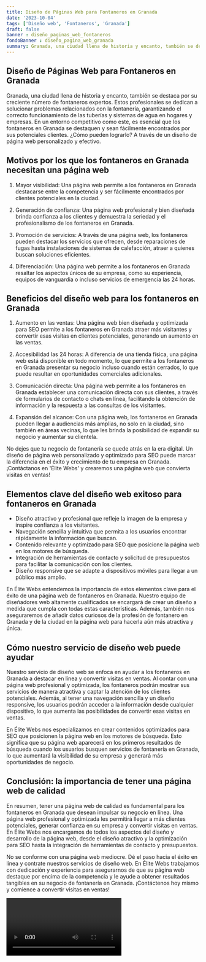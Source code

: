 ```yaml
---
title: Diseño de Páginas Web para Fontaneros en Granada
date: '2023-10-04'
tags: ['Diseño web', 'Fontaneros', 'Granada']
draft: false
banner : diseño_paginas_web_fontaneros
fondoBanner : diseño_pagina_web_granada
summary: Granada, una ciudad llena de historia y encanto, también se destaca por su creciente número de fontaneros expertos. Estos profesionales se dedican a solucionar problemas relacionados con la fontanería, garantizando el correcto funcionamiento de las tuberías y sistemas de agua en hogares y empresas. En un entorno competitivo como este, es esencial que los fontaneros en Granada se destaquen y sean fácilmente encontrados por sus potenciales clientes. ¿Cómo pueden lograrlo? A través de un diseño de página web personalizado y efectivo.
---
```


## Diseño de Páginas Web para Fontaneros en Granada

Granada, una ciudad llena de historia y encanto, también se destaca por su creciente número de fontaneros expertos. Estos profesionales se dedican a solucionar problemas relacionados con la fontanería, garantizando el correcto funcionamiento de las tuberías y sistemas de agua en hogares y empresas. En un entorno competitivo como este, es esencial que los fontaneros en Granada se destaquen y sean fácilmente encontrados por sus potenciales clientes. ¿Cómo pueden lograrlo? A través de un diseño de página web personalizado y efectivo.

## Motivos por los que los fontaneros en Granada necesitan una página web

1. Mayor visibilidad: Una página web permite a los fontaneros en Granada destacarse entre la competencia y ser fácilmente encontrados por clientes potenciales en la ciudad.

2. Generación de confianza: Una página web profesional y bien diseñada brinda confianza a los clientes y demuestra la seriedad y el profesionalismo de los fontaneros en Granada.

3. Promoción de servicios: A través de una página web, los fontaneros pueden destacar los servicios que ofrecen, desde reparaciones de fugas hasta instalaciones de sistemas de calefacción, atraer a quienes buscan soluciones eficientes.

4. Diferenciación: Una página web permite a los fontaneros en Granada resaltar los aspectos únicos de su empresa, como su experiencia, equipos de vanguardia o incluso servicios de emergencia las 24 horas.

## Beneficios del diseño web para los fontaneros en Granada

1. Aumento en las ventas: Una página web bien diseñada y optimizada para SEO permite a los fontaneros en Granada atraer más visitantes y convertir esas visitas en clientes potenciales, generando un aumento en las ventas.

2. Accesibilidad las 24 horas: A diferencia de una tienda física, una página web está disponible en todo momento, lo que permite a los fontaneros en Granada presentar su negocio incluso cuando están cerrados, lo que puede resultar en oportunidades comerciales adicionales.

3. Comunicación directa: Una página web permite a los fontaneros en Granada establecer una comunicación directa con sus clientes, a través de formularios de contacto o chats en línea, facilitando la obtención de información y la respuesta a las consultas de los visitantes.

4. Expansión del alcance: Con una página web, los fontaneros en Granada pueden llegar a audiencias más amplias, no solo en la ciudad, sino también en áreas vecinas, lo que les brinda la posibilidad de expandir su negocio y aumentar su clientela.

No dejes que tu negocio de fontanería se quede atrás en la era digital. Un diseño de página web personalizado y optimizado para SEO puede marcar la diferencia en el éxito y crecimiento de tu empresa en Granada. ¡Contáctanos en 'Élite Webs' y crearemos una página web que convierta visitas en ventas!

<GifSeo />

<Cta />

## Elementos clave del diseño web exitoso para fontaneros en Granada

- Diseño atractivo y profesional que refleje la imagen de la empresa y inspire confianza a los visitantes.
- Navegación sencilla y intuitiva que permita a los usuarios encontrar rápidamente la información que buscan.
- Contenido relevante y optimizado para SEO que posicione la página web en los motores de búsqueda.
- Integración de herramientas de contacto y solicitud de presupuestos para facilitar la comunicación con los clientes.
- Diseño responsive que se adapte a dispositivos móviles para llegar a un público más amplio.

En Élite Webs entendemos la importancia de estos elementos clave para el éxito de una página web de fontaneros en Granada. Nuestro equipo de diseñadores web altamente cualificados se encargará de crear un diseño a medida que cumpla con todas estas características. Además, también nos aseguraremos de añadir datos curiosos de la profesión de fontanero en Granada y de la ciudad en la página web para hacerla aún más atractiva y única.

## Cómo nuestro servicio de diseño web puede ayudar

Nuestro servicio de diseño web se enfoca en ayudar a los fontaneros en Granada a destacar en línea y convertir visitas en ventas. Al contar con una página web profesional y optimizada, los fontaneros podrán mostrar sus servicios de manera atractiva y captar la atención de los clientes potenciales. Además, al tener una navegación sencilla y un diseño responsive, los usuarios podrán acceder a la información desde cualquier dispositivo, lo que aumenta las posibilidades de convertir esas visitas en ventas.

En Élite Webs nos especializamos en crear contenidos optimizados para SEO que posicionen la página web en los motores de búsqueda. Esto significa que su página web aparecerá en los primeros resultados de búsqueda cuando los usuarios busquen servicios de fontanería en Granada, lo que aumentará la visibilidad de su empresa y generará más oportunidades de negocio.

## Conclusión: la importancia de tener una página web de calidad

En resumen, tener una página web de calidad es fundamental para los fontaneros en Granada que desean impulsar su negocio en línea. Una página web profesional y optimizada les permitirá llegar a más clientes potenciales, generar confianza en su empresa y convertir visitas en ventas. En Élite Webs nos encargamos de todos los aspectos del diseño y desarrollo de la página web, desde el diseño atractivo y la optimización para SEO hasta la integración de herramientas de contacto y presupuestos.

No se conforme con una página web mediocre. Dé el paso hacia el éxito en línea y contrate nuestros servicios de diseño web. En Élite Webs trabajamos con dedicación y experiencia para asegurarnos de que su página web destaque por encima de la competencia y le ayude a obtener resultados tangibles en su negocio de fontanería en Granada. ¡Contáctenos hoy mismo y comience a convertir visitas en ventas!

<Video />

<CtaBot job='Fontaneros' city='Granada'/>

<Gmaps query='Granada+españa+maps' />